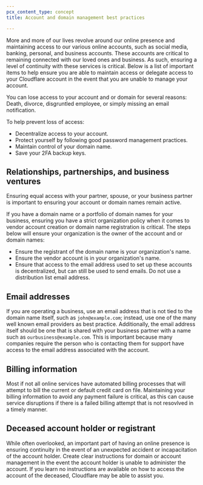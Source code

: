 ```yaml
---
pcx_content_type: concept
title: Account and domain management best practices

---
```


More and more of our lives revolve around our online presence and maintaining access to our various online accounts, such as social media, banking, personal, and business accounts. These accounts are critical to remaining connected with our loved ones and business. As such, ensuring a level of continuity with these services is critical. Below is a list of important items to help ensure you are able to maintain access or delegate access to your Cloudflare account in the event that you are unable to manage your account. 

You can lose access to your account and or domain for several reasons: Death, divorce, disgruntled employee, or simply missing an email notification.

To help prevent loss of access:

- Decentralize access to your account.
- Protect yourself by following good password management practices.
- Maintain control of your domain name.
- Save your 2FA backup keys.

## Relationships, partnerships, and business ventures

Ensuring equal access with your partner, spouse, or your business partner is important to ensuring your account or domain names remain active. 

If you have a domain name or a portfolio of domain names for your business, ensuring you have a strict organization policy when it comes to vendor account creation or domain name registration is critical. The steps below will ensure your organization is the owner of the account and or domain names:

- Ensure the registrant of the domain name is your organization's name.
- Ensure the vendor account is in your organization's name.
- Ensure that access to the email address used to set up these accounts is decentralized, but can still be used to send emails. Do not use a distribution list email address.

## Email addresses

If you are operating a business, use an email address that is not tied to the domain name itself, such as `john@example.com`; instead, use one of the many well known email providers as best practice. Additionally, the email address itself should be one that is shared with your business partner with a name such as `ourbusiness@example.com`. This is important because many companies require the person who is contacting them for support have access to the email address associated with the account.

## Billing information

Most if not all online services have automated billing processes that will attempt to bill the current or default credit card on file. Maintaining your billing information to avoid any payment failure is critical, as this can cause service disruptions if there is a failed billing attempt that is not resovlved in a timely manner.

## Deceased account holder or registrant

While often overlooked, an important part of having an online presence is ensuring continuity in the event of an unexpected accident or incapacitation of the account holder. Create clear instructions for domain or account management in the event the account holder is unable to administer the account. If you learn no instructions are available on how to access the account of the deceased, Cloudflare may be able to assist you. 
